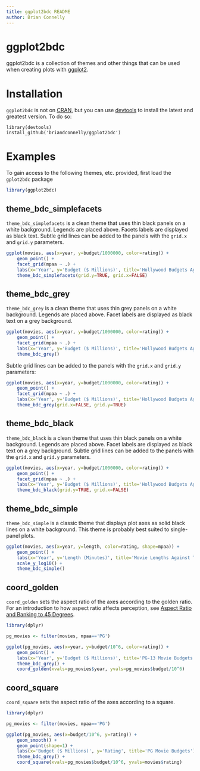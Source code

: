 ```yaml
---
title: ggplot2bdc README
author: Brian Connelly
---
```


# ggplot2bdc

ggplot2bdc is a collection of themes and other things that can be used when
creating plots with [ggplot2](http://ggplot2.org/).

# Installation

`ggplot2bdc` is not on [CRAN](http://cran.r-project.org/), but you can use
[devtools](http://cran.r-project.org/web/packages/devtools/index.html) to
install the latest and greatest version. To do so:

    library(devtools)
    install_github('briandconnelly/ggplot2bdc')


# Examples

To gain access to the following themes, etc. provided, first load the
`gplot2bdc` package

```r
library(ggplot2bdc)
```

## theme_bdc_simplefacets

`theme_bdc_simplefacets` is a clean theme that uses thin black panels on a white
background. Legends are placed above. Facets labels are displayed as black text.
Subtle grid lines can be added to the panels with the `grid.x` and `grid.y`
parameters.

```r
ggplot(movies, aes(x=year, y=budget/1000000, color=rating)) +
    geom_point() +
    facet_grid(mpaa ~ .) +
    labs(x='Year', y='Budget ($ Millions)', title='Hollywood Budgets Against Time') +
    theme_bdc_simplefacets(grid.y=TRUE, grid.x=FALSE)
```


## theme_bdc_grey

`theme_bdc_grey` is a clean theme that uses thin grey panels on a white
background. Legends are placed above. Facet labels are displayed as black text
on a grey background.

```r
ggplot(movies, aes(x=year, y=budget/1000000, color=rating)) +
    geom_point() +
    facet_grid(mpaa ~ .) +
    labs(x='Year', y='Budget ($ Millions)', title='Hollywood Budgets Against Time') +
    theme_bdc_grey()
```

Subtle grid lines can be added to the panels with the `grid.x` and `grid.y`
parameters:

```r
ggplot(movies, aes(x=year, y=budget/1000000, color=rating)) +
    geom_point() +
    facet_grid(mpaa ~ .) +
    labs(x='Year', y='Budget ($ Millions)', title='Hollywood Budgets Against Time') +
    theme_bdc_grey(grid.x=FALSE, grid.y=TRUE)
```

## theme_bdc_black

`theme_bdc_black` is a clean theme that uses thin black panels on a white
background. Legends are placed above. Facet labels are displayed as black text
on a grey background. Subtle grid lines can be added to the panels with the
`grid.x` and `grid.y` parameters.

```r
ggplot(movies, aes(x=year, y=budget/1000000, color=rating)) +
    geom_point() +
    facet_grid(mpaa ~ .) +
    labs(x='Year', y='Budget ($ Millions)', title='Hollywood Budgets Against Time') +
    theme_bdc_black(grid.y=TRUE, grid.x=FALSE)
```


## theme_bdc_simple

`theme_bdc_simple` is a classic theme that displays plot axes as solid black
lines on a white background. This theme is probably best suited to single-panel
plots.

```r
ggplot(movies, aes(x=year, y=length, color=rating, shape=mpaa)) +
    geom_point() +
    labs(x='Year', y='Length (Minutes)', title='Movie Lengths Against Time') +
    scale_y_log10() +
    theme_bdc_simple()
```

## coord_golden

`coord_golden` sets the aspect ratio of the axes according to the golden ratio.
For an introduction to how aspect ratio affects perception, see
[Aspect Ratio and Banking to 45 Degrees](http://eagereyes.org/basics/banking-45-degrees).

```r
library(dplyr)

pg_movies <- filter(movies, mpaa=='PG')

ggplot(pg_movies, aes(x=year, y=budget/10^6, color=rating)) +
    geom_point() +
    labs(x='Year', y='Budget ($ Millions)', title='PG-13 Movie Budgets') +
    theme_bdc_grey() +
    coord_golden(xvals=pg_movies$year, yvals=pg_movies$budget/10^6)
```

## coord_square

`coord_square` sets the aspect ratio of the axes according to a square.

```r
library(dplyr)

pg_movies <- filter(movies, mpaa=='PG')

ggplot(pg_movies, aes(x=budget/10^6, y=rating)) +
    geom_smooth() +
    geom_point(shape=1) +
    labs(x='Budget ($ Millions)', y='Rating', title='PG Movie Budgets') +
    theme_bdc_grey() +
    coord_square(xvals=pg_movies$budget/10^6, yvals=movies$rating)
```
